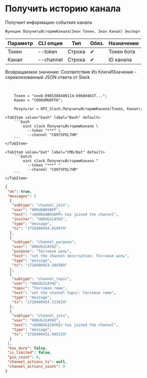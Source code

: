 ﻿---
sidebar_position: 6
description: Получить историю канала и другие функции для работы с Slack в Открытом пакете интеграций - бесплатной open-source библиотеке интеграций для 1С:Предприятие 8, OneScript и CLI
keywords: [1C, 1С, 1С:Предприятие, 1С:Предприятие 8.3, API, Интеграция, Сервисы, Обмен, OneScript, CLI, Slack]
---


# Получить историю канала
 Получает информацию событиях канала



`Функция ПолучитьИсториюКанала(Знач Токен, Знач Канал) Экспорт`

  | Параметр | CLI опция | Тип | Обяз. | Назначение |
  |-|-|-|-|-|
  | Токен | --token | Строка | &#x2714; | Токен бота |
  | Канал | --channel | Строка | &#x2714; | ID канала |

  
  Возвращаемое значение:   Соответствие Из КлючИЗначение - сериализованный JSON ответа от Slack

<br/>




```bsl title="Пример использования для 1С:Предприятие/OneScript"
    Токен = "xoxb-6965308400114-696804637...";
    Канал = "C096XMUDFFH";

    Результат = OPI_Slack.ПолучитьИсториюКанала(Токен, Канал);
```
    

 <Tabs>
  
    <TabItem value="bash" label="Bash" default>
        ```bash
            oint slack ПолучитьИсториюКанала \
              --token "***" \
              --channel "C097SPXL7HR"
        ```
    </TabItem>
  
    <TabItem value="bat" label="CMD/Bat" default>
        ```batch
            oint slack ПолучитьИсториюКанала ^
              --token "***" ^
              --channel "C097SPXL7HR"
        ```
    </TabItem>
</Tabs>


```json title="Результат"
{
 "ok": true,
 "messages": [
  {
   "subtype": "channel_join",
   "user": "U06UABH3APP",
   "text": "<@U06UABH3APP> has joined the channel",
   "inviter": "U06UG1CAYH2",
   "type": "message",
   "ts": "1728409454.019979"
  },
  {
   "subtype": "channel_purpose",
   "user": "U06UG1CAYH2",
   "purpose": "Тестовая цель",
   "text": "set the channel description: Тестовая цель",
   "type": "message",
   "ts": "1728409453.584309"
  },
  {
   "subtype": "channel_topic",
   "user": "U06UG1CAYH2",
   "topic": "Тестовая тема",
   "text": "set the channel topic: Тестовая тема",
   "type": "message",
   "ts": "1728409453.313629"
  },
  {
   "subtype": "channel_join",
   "user": "U06UG1CAYH2",
   "text": "<@U06UG1CAYH2> has joined the channel",
   "type": "message",
   "ts": "1728409452.945219"
  }
 ],
 "has_more": false,
 "is_limited": false,
 "pin_count": 0,
 "channel_actions_ts": null,
 "channel_actions_count": 0
}
```
